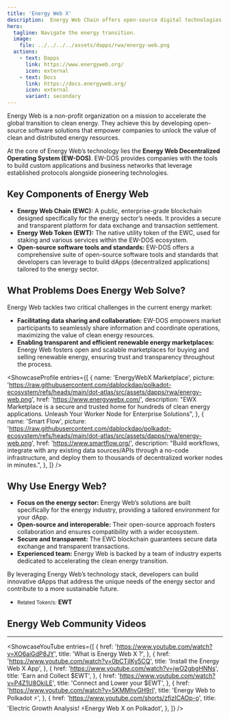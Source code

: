```yaml
---
title: 'Energy Web X'
description:  Energy Web Chain offers open-source digital technologies that help companies navigate the energy transition.
hero:
  tagline: Navigate the energy transition.
  image: 
    file: ../../../../assets/dapps/rwa/energy-web.png
  actions:
    - text: Dapps
      link: https://www.energyweb.org/
      icon: external
    - text: Docs
      link: https://docs.energyweb.org/
      icon: external
      variant: secondary
---
```



Energy Web is a non-profit organization on a mission to accelerate the global transition to clean energy. They achieve this by developing open-source software solutions that empower companies to unlock the value of clean and distributed energy resources.

At the core of Energy Web’s technology lies the **Energy Web Decentralized Operating System (EW-DOS)**. EW-DOS provides companies with the tools to build custom applications and business networks that leverage established protocols alongside pioneering technologies.

## Key Components of Energy Web
- **Energy Web Chain (EWC):** A public, enterprise-grade blockchain designed specifically for the energy sector’s needs. It provides a secure and transparent platform for data exchange and transaction settlement.
- **Energy Web Token (EWT):** The native utility token of the EWC, used for staking and various services within the EW-DOS ecosystem.
- **Open-source software tools and standards:** EW-DOS offers a comprehensive suite of open-source software tools and standards that developers can leverage to build dApps (decentralized applications) tailored to the energy sector.

## What Problems Does Energy Web Solve?
Energy Web tackles two critical challenges in the current energy market:

- **Facilitating data sharing and collaboration:** EW-DOS empowers market participants to seamlessly share information and coordinate operations, maximizing the value of clean energy resources.
- **Enabling transparent and efficient renewable energy marketplaces:** Energy Web fosters open and scalable marketplaces for buying and selling renewable energy, ensuring trust and transparency throughout the process.


<ShowcaseProfile
  entries={[
            {
      name: 'EnergyWebX Marketplace',
      picture: 'https://raw.githubusercontent.com/dablockdao/polkadot-ecosystem/refs/heads/main/dot-atlas/src/assets/dapps/rwa/energy-web.png',
      href: 'https://www.energywebx.com/',
      description:
        "EWX Marketplace is a secure and trusted home for hundreds of clean energy applications. Unleash Your Worker Node for Enterprise Solutions",
    },
    {
      name: 'Smart Flow',
      picture: 'https://raw.githubusercontent.com/dablockdao/polkadot-ecosystem/refs/heads/main/dot-atlas/src/assets/dapps/rwa/energy-web.png',
      href: 'https://www.smartflow.org/',
      description:
        "Build workflows, integrate with any existing data sources/APIs through a no-code infrastructure, and deploy them to thousands of decentralized worker nodes in minutes.",
    },
  ]}
/>

## Why Use Energy Web?
- **Focus on the energy sector:** Energy Web’s solutions are built specifically for the energy industry, providing a tailored environment for your dApp.
- **Open-source and interoperable:** Their open-source approach fosters collaboration and ensures compatibility with a wider ecosystem.
- **Secure and transparent:** The EWC blockchain guarantees secure data exchange and transparent transactions.
- **Experienced team:** Energy Web is backed by a team of industry experts dedicated to accelerating the clean energy transition.

By leveraging Energy Web’s technology stack, developers can build innovative dApps that address the unique needs of the energy sector and contribute to a more sustainable future.

- <small>Related Token/s:</small> **EWT**

## Energy Web Community Videos
------------
<ShowcaseYouTube
  entries={[
        {
    href: 'https://www.youtube.com/watch?v=XO6aiGdP8JY',
      title: 'What is Energy Web X ?',
    },
        {
    href: 'https://www.youtube.com/watch?v=0bCTjIKy5CQ',
      title: 'Install the Energy Web X App',
    },
    {
    href: 'https://www.youtube.com/watch?v=jwO2gbgHNNs',
      title: 'Earn and Collect $EWT',
    },
        {
    href: 'https://www.youtube.com/watch?v=P4Z1U8OkiLE',
      title: 'Connect and Lower your $EWT',
    },
         {
    href: 'https://www.youtube.com/watch?v=5KMMhvGH9rI',
      title: 'Energy Web to Polkadot ⚡️',
    },
            {
    href: 'https://www.youtube.com/shorts/zfizICAOp-o',
      title: 'Electric Growth Analysis! ⚡️Energy Web X on Polkadot',
    },
  ]} />